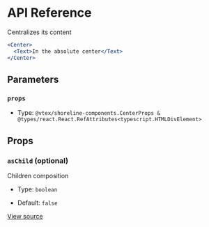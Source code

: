 # API Reference

Centralizes its content

```jsx
<Center>
  <Text>In the absolute center</Text>
</Center>
```

## Parameters

### `props`

- Type: `@vtex/shoreline-components.CenterProps & @types/react.React.RefAttributes<typescript.HTMLDivElement>`

## Props

### `asChild` (optional)

Children composition

- Type: `boolean`

- Default: `false`

[View source](https://github.com/vtex/shoreline/blob/3b5ff5622/packages/components/src/center/center.tsx#L14)
